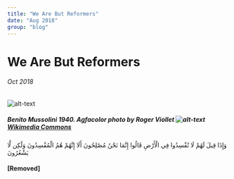 ```yaml
---
title: "We Are But Reformers"
date: "Aug 2018"
group: "blog"
---
```

# We Are But Reformers

###### Oct 2018

![alt-text](../assets/img/mos.jpg)
##### Benito Mussolini 1940. Agfacolor photo by Roger Viollet ![alt-text](../assets/svg/pd.svg) [Wikimedia Commons](https://commons.wikimedia.org/wiki/File:Benito_Mussolini_colored.jpg)
<p class="ar">
وَإِذَا قِيلَ لَهُمْ لَا تُفْسِدُوا فِي الْأَرْضِ قَالُوا إِنَّمَا نَحْنُ مُصْلِحُونَ
أَلَا إِنَّهُمْ هُمُ الْمُفْسِدُونَ وَلَٰكِن لَّا يَشْعُرُونَ
</p>

#### [Removed]